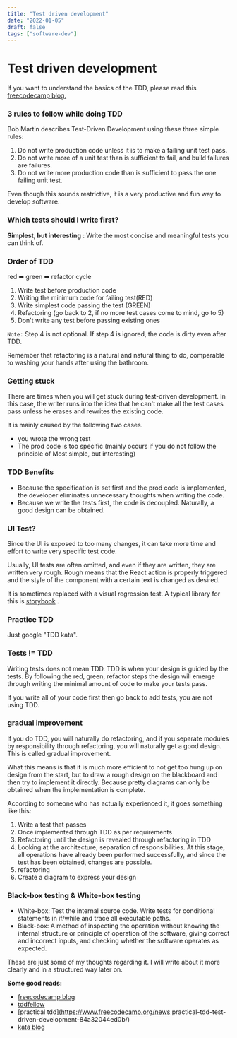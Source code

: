 ```yaml
---
title: "Test driven development"
date: "2022-01-05"
draft: false
tags: ["software-dev"]
---
```


# Test driven development

If you want to understand the basics of the TDD, please read this [freecodecamp blog.](https://www.freecodecamp.org/news/test-driven-development-what-it-is-and-what-it-is-not-41fa6bca02a2/)

### 3 rules to follow while doing TDD

Bob Martin describes Test-Driven Development using these three simple rules:

1.  Do not write production code unless it is to make a failing unit test pass.
2.  Do not write more of a unit test than is sufficient to fail, and build failures are failures.
3.  Do not write more production code than is sufficient to pass the one failing unit test.

Even though this sounds restrictive, it is a very productive and fun way to develop software.

### Which tests should I write first?

**Simplest, but interesting** : Write the most concise and meaningful tests you can think of.

### Order of TDD

red ➡ green ➡ refactor cycle

1.  Write test before production code
2.  Writing the minimum code for failing test(RED)
3.  Write simplest code passing the test (GREEN)
4.  Refactoring (go back to 2, if no more test cases come to mind, go to 5)
5.  Don't write any test before passing existing ones

`Note:` Step 4 is not optional. If step 4 is ignored, the code is dirty even after TDD.

Remember that refactoring is a natural and natural thing to do, comparable to washing your hands after using the bathroom.

### Getting stuck

There are times when you will get stuck during test-driven development. In this case, the writer runs into the idea that he can't make all the test cases pass unless he erases and rewrites the existing code.

It is mainly caused by the following two cases.

- you wrote the wrong test
- The prod code is too specific (mainly occurs if you do not follow the principle of Most simple, but interesting)

### TDD Benefits

- Because the specification is set first and the prod code is implemented, the developer eliminates unnecessary thoughts when writing the code.
- Because we write the tests first, the code is decoupled. Naturally, a good design can be obtained.

### UI Test?

Since the UI is exposed to too many changes, it can take more time and effort to write very specific test code.

Usually, UI tests are often omitted, and even if they are written, they are written very rough. Rough means that the React action is properly triggered and the style of the component with a certain text is changed as desired.

It is sometimes replaced with a visual regression test. A typical library for this is [storybook](https://storybook.js.org/docs/guides/guide-react/) .

### Practice TDD

Just google "TDD kata".

### Tests != TDD

Writing tests does not mean TDD. TDD is when your design is guided by the tests. By following the red, green, refactor steps the design will emerge through writing the minimal amount of code to make your tests pass.

If you write all of your code first then go back to add tests, you are not using TDD.

### gradual improvement

If you do TDD, you will naturally do refactoring, and if you separate modules by responsibility through refactoring, you will naturally get a good design. This is called gradual improvement.

What this means is that it is much more efficient to not get too hung up on design from the start, but to draw a rough design on the blackboard and then try to implement it directly. Because pretty diagrams can only be obtained when the implementation is complete.

According to someone who has actually experienced it, it goes something like this:

1.  Write a test that passes
2.  Once implemented through TDD as per requirements
3.  Refactoring until the design is revealed through refactoring in TDD
4.  Looking at the architecture, separation of responsibilities. At this stage, all operations have already been performed successfully, and since the test has been obtained, changes are possible.
5.  refactoring
6.  Create a diagram to express your design

### Black-box testing & White-box testing

- White-box: Test the internal source code. Write tests for conditional statements in if/while and trace all executable paths.
- Black-box: A method of inspecting the operation without knowing the internal structure or principle of operation of the software, giving correct and incorrect inputs, and checking whether the software operates as expected.

These are just some of my thoughts regarding it. I will write about it more clearly and in a structured way later on.

**Some good reads:**

- [freecodecamp blog](https://www.freecodecamp.org/news/test-driven-development-what-it-is-and-what-it-is-not-41fa6bca02a2/)
- [tddfellow](https://www.tddfellow.com/blog/2016/08/31/getting-stuck-while-doing-tdd-part-3-triangulation-to-the-rescue/)
- [practical tdd](https://www.freecodecamp.org/news practical-tdd-test-driven-development-84a32044ed0b/)
- [kata blog](https://medium.com/javarevisited/tdd-katas-5e897300a887)
